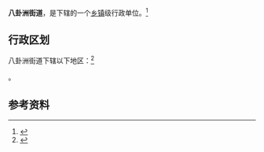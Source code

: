 {{中国乡级行政区|32/01/13/009/000}}

'''八卦洲街道'''，是{{PRC admin/fullname|32/01/13/009/000|3}}下辖的一个[[乡镇|乡镇]]级行政单位。<ref>{{PRC admin/ref sgc|{{PRC admin/parent|32/01/13/009/000}}}}</ref>

== 行政区划 ==

八卦洲街道下辖以下地区：<ref>{{PRC admin/ref sgc|32/01/13/009/000}}</ref>

{{PRC admin/children|32/01/13/009/000}}。

== 参考资料 ==

{{reflist}}

{{行政区划小作品}}
{{PRC admin/navcat|32/01/13/009/000}}